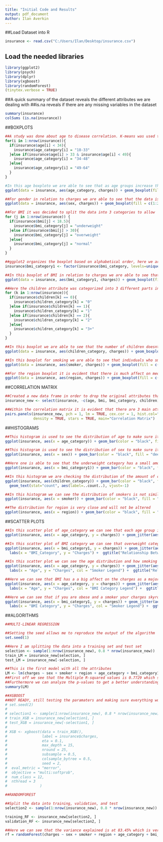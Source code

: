 ---
title: "Initial Code and Results"
output: pdf_document
Author: Ilan Averkin
---

##Load Dataset into R
```{r}
insurance <- read.csv("C:/Users/Ilan/Desktop/insurance.csv")
```
## Load the needed libraries
```{r}
library(ggplot2)
library(psych)
library(dplyr)
library(xgboost)
library(randomForest)
(tinytex.verbose = TRUE)
```
##A quick summary of the dataset reveals the different attributes we are dealing with
##is.na reveals if there are any missing variables in the dataset
```{r}
summary(insurance)
colSums (is.na(insurance))
```
##BOXPLOTS
```{r}
##A study was done about age to disease correlation. K-means was used to cluster the age groups, thus this will be used for the model
for(i in 1:nrow(insurance)){
  if(insurance$age[i] < 34){
    insurance$age_category[i] = "18-33"
  }else if(insurance$age[i] > 33 & insurance$age[i] < 49){
    insurance$age_category[i] = "34-48"
  }else{
    insurance$age_category[i] = "49-64"
  }
}

#In this age boxploto we are able to see that as age groups increase the charges go up as indivduals are more vulnerable to getting diseases and other medical problems.
ggplot(data = insurance, aes(age_category, charges)) + geom_boxplot(fill = c(1:3)) + ggtitle("Medical Charges by Gender, Boxplot")
```

```{r}
##For gender in relation to charges we are able to see that the data is relatively similar to and doesnt have a major affect on charges. Females seem to have more outliers which can be investigated furhter in the analysis
ggplot(data = insurance, aes(sex, charges)) + geom_boxplot(fill = c(1:2)) + ggtitle("Medical Charges by Gender, Boxplot")
```

```{r}
##For BMI it was decided to split the data into 3 categories to allow  the data to be more useful and helpful in predictor the output of charges. The 3 cateogires will allow the data to be utilized to its full potential and output a more accurate model
for (j in 1:nrow(insurance)) {
  if(insurance$bmi[j] < 18.5){
    insurance$bmi_category[j] = "underweight"
  }else if(insurance$bmi[j] > 30){
    insurance$bmi_category[j] = "overweight"
  }else{
    insurance$bmi_category[j] = "normal"
  }
}

##ggplot2 organizes the boxplot based on alphabetical order, here we are creating a new variable that organizes the data into the bmi categories
insurance$bmi_category1 <- factor(insurance$bmi_category, levels=unique(as.character(insurance$bmi_category)))

##In this boxplot of BMI in relation to charges we are able to see that being overweight has a major impact on charges compared to being normal and underweight as health issues arise when being obese
ggplot(data = insurance, aes(bmi_category1, charges)) + geom_boxplot(fill = c(1:3)) + ggtitle("Medical Charges for BMI Categories, Boxplot")
```

```{r}
##Here the children attribute was categorized into 3 different parts in order to create a balanced distribution as the original attribute was distributed between 1 - 5 children. The amount of clients with 4 or 5 children was minimal which wasnt balanced with the other values.
for (k in 1:nrow(insurance)){
  if(insurance$children[k] == 0){
    insurance$children_category[k] = "0"
  }else if(insurance$children[k] == 1){
    insurance$children_category[k] = "1"
  }else if(insurance$children[k] == 2){
    insurance$children_category[k] = "2"
  }else{
    insurance$children_category[k] = "3+"
  }
}

##In this boxplot we are able to see that the number of children doesnt have a drastic affect on charges as the boxplots are relatively the same size
ggplot(data = insurance, aes(children_category, charges)) + geom_boxplot(fill = c(1:4)) + ggtitle("Medical Charges by Number of Children, Boxplot")
```

```{r}
##In this boxplot for smoking we are able to see that indivduals who smoke have higher charges than non-smokers and is a great attribute in predicting future medical costs
ggplot(data = insurance, aes(smoker, charges)) + geom_boxplot(fill = c(1:2)) + ggtitle("Medical Charges from Smoking, Boxplot")
```

```{r}
##For the region boxplot it is evident that there is much affect on medical charges and will most likely be dropped when running the different models. This will be confirmed as we run the first test on the model and see the correlation to charges.
ggplot(data = insurance, aes(region, charges)) + geom_boxplot(fill = c(1:4)) + ggtitle("Medical Charges per Region, Boxplot")
```
##CORRELATION MATRIX
```{r}
##Created a new data frame in order to drop the original attributes that have been altered into new ones
insurance_new <- select(insurance, -c(age, bmi, bmi_category, children))

##Within the correlation matrix it is evident that there are 3 main attributes that are correlated with charges. These are age_category, smoker, and bmi_category. Although these 3 variables can be immediately used on the model, it is better to test all of them and slowly eliminate them as the results are outputted.
pairs.panels(insurance_new, pch = 1, lm = TRUE, cex.cor = 1, hist.col="darkorchid", smoother = T, show.points = TRUE, 
             density = TRUE, stars = TRUE, main="Correlation Matrix")
```
##HISTOGRAMS
```{r}
##This histogram is used to see the distribution of age to make sure it is balanced
ggplot(insurance, aes(x = age_category)) + geom_bar(color = "black", fill = "deepskyblue") + geom_text(stat="count", aes(label=..count..), vjust=4)
```

```{r}
##This histogram is used to see the distribution of sex to make sure it is balanced
ggplot(insurance, aes(x = sex)) + geom_bar(color = "black", fill = "deepskyblue") + geom_text(stat="count", aes(label=..count..), vjust=4)
```

```{r}
##Here one is able to see that the underweight category has a small amount of data assigned  to it, during the modeling stage the categories can be changed to obese (BMI > 30) and not obese (BMI < 30) to better fit the model
ggplot(insurance, aes(x = bmi_category1)) + geom_bar(color = "black", fill = "deepskyblue")+ geom_text(stat="count", aes(label=..count..), vjust=-1)
```

```{r}
##In this histogram we are checking the distribution of the amount of children for clients
ggplot(insurance, aes(children_category)) + geom_bar(color = "black", fill = "deepskyblue") + 
  geom_text(stat="count", aes(label=..count..), vjust=-1)
```

```{r}
##In this histogram we can see the distribution of smokers is not similar but since the correlation matrix shows that this is a signifcant attribute in relation to charges, it is acceptable
ggplot(insurance, aes(x = smoker)) + geom_bar(color = "black", fill = "deepskyblue") + geom_text(stat="count", aes(label=..count..), vjust=4)
```

```{r}
##The distribution for region is very close and will not be altered
ggplot(insurance, aes(x = region)) + geom_bar(color = "black", fill = "deepskyblue") + geom_text(stat="count", aes(label=..count..), vjust=4)
```
##SCATTER PLOTS
```{r}
##In this scatter plot of age_category we can see that each age group is split up into 3 clusters, this can be in relation to different attributes which will be assesed later on
ggplot(insurance, aes(x = age_category, y = charges)) + geom_jitter(aes(age_category), alpha = 0.7) + labs(x = "Age_Category", y = "Charges") +  ggtitle("Relationship Between Age_Category and Charges")
```

```{r}
##In this scatter plot of BMI category we can see that overweight category has higher charges than normal and underweight
ggplot(insurance, aes(x = bmi_category1, y = charges)) + geom_jitter(aes(bmi_category1), alpha = 0.7) + 
  labs(x = "BMI_Category", y = "Charges") +  ggtitle("Relationship Between BMI_Category1 and Charges")
```

```{r}
##In this scatter plot we can see the age distribution and how smoking affects the charges. As you can see there is a difference when individual smokes versus when they dont.
ggplot(insurance, aes(x = age_category, y = charges)) + geom_jitter(aes(color = smoker), alpha = 0.7) + 
  labs(x = "Age", y = "Charges", col = "Smoker Legend") +  ggtitle("Relationship Between Age, Smokers, and Charges")
```

```{r}
##Here we can see that BMI has a a big affect on the charges as a majority of the overweight indivduals are higher on the graph in comparison to normal and underweight individuals
ggplot(insurance, aes(x = age_category, y = charges)) + geom_jitter(aes(color = bmi_category1), alpha = 0.7) + 
  labs(x = "Age", y = "Charges", col = "BMI Category Legend") +  ggtitle("Relationship Between Age, BMI Category, and Charges")
```

```{r}
##Here we can see that if you are obese and a smoker your charges skyrocket and you can see the major gap between obese and no smoker vs obese and smoker, with a few outliers
ggplot(insurance, aes(x = bmi_category1, y = charges)) + geom_jitter(aes(color = smoker), alpha = 0.7) + 
  labs(x = "BMI Category", y = "Charges", col = "Smoker Legend") +  ggtitle("Relationship Between BMI Category, Smokers, and Charges")
```
##ALGORITHMS
```{r}
##MULTI-LINEAR REGRESSION

##Setting the seed allows me to reproduce the output of the algorithm
set.seed(1)

##Here I am splitting the data into a training set and test set
selection <- sample(1:nrow(insurance_new), 0.8 * nrow(insurance_new))
train_LM = insurance_new[selection, ]
test_LM = insurance_new[-selection, ]

##This is the first model with all the attributes                    
LM <- lm(charges ~ sex + smoker + region + age_category + bmi_category1 + children_category, data = train_LM)
##First off we see that the Multiple R-squared values is 0.7729 which shows that the model explains the large value of variance in the model and is a good fit
##Furthermore we can analyze the p-values to get a better understanding of which variable is helping the model versus hindering it
summary(LM)
```

```{r}
##XGBOOST
##NOT READY, still testing the paramaters and making sure everything works together
# set.seed(2)
# 
# selection1 <- sample(1:nrow(insurance_new), 0.8 * nrow(insurance_new))
# train_XGB = insurance_new[selection1, ]
# test_XGB = insurance_new[-selection1, ]
# 
# XGB <- xgboost(data = train_XGB(),
#                label = insurance$charges,
#                eta = 0.1,
#                max_depth = 15,
#                nround = 25,
#                subsample = 0.5,
#                colsample_bytree = 0.5,
#                seed = 2,
#  eval_metric = "merror",
#  objective = "multi:softprob",
#  num_class = 12,
#  nthread = 3
#               )
```

```{r}
##RANDOMFOREST

##Split the data into training, validation, and test
selection2 <- sample(1:nrow(insurance_new), 0.8 * nrow(insurance_new))

training_RF <- insurance_new[selection2, ]
validation_RF <- insurance_new[selection2, ]

##Here we can see that the variance explained is at 83.45% which is very good
rf = randomForest(charges ~ sex + smoker + region + age_category + bmi_category1 + children_category, data = training_RF, ntree = 100, mtry = 2, importance = TRUE)
```









